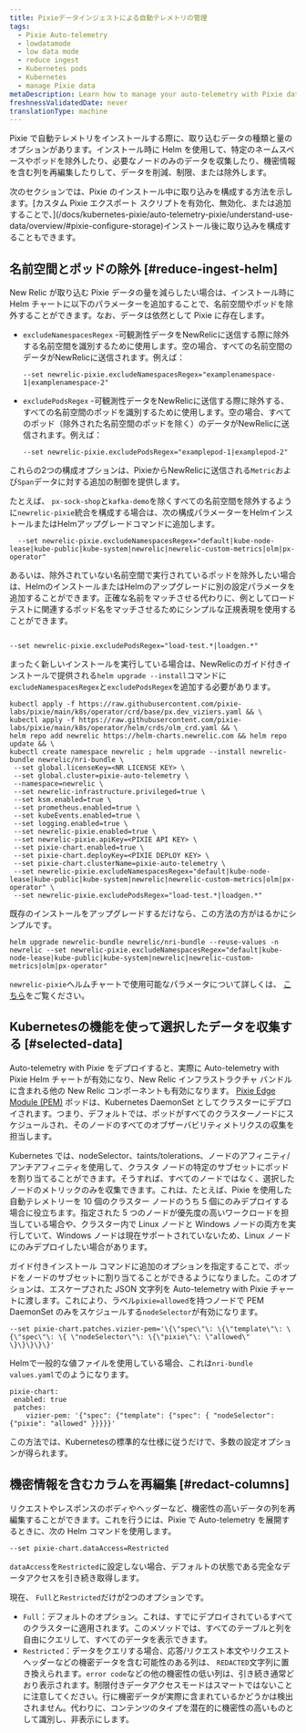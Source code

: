 ```yaml
---
title: Pixieデータインジェストによる自動テレメトリの管理
tags:
  - Pixie Auto-telemetry
  - lowdatamode
  - low data mode
  - reduce ingest
  - Kubernetes pods
  - Kubernetes
  - manage Pixie data
metaDescription: Learn how to manage your auto-telemetry with Pixie data ingest
freshnessValidatedDate: never
translationType: machine
---
```


Pixie で自動テレメトリをインストールする際に、取り込むデータの種類と量のオプションがあります。インストール時に Helm を使用して、特定のネームスペースやポッドを除外したり、必要なノードのみのデータを収集したり、機密情報を含む列を再編集したりして、データを削減、制限、または除外します。

<Callout variant="important">
  次のセクションでは、Pixie のインストール中に取り込みを構成する方法を示します。[カスタム Pixie エクスポート スクリプトを有効化、無効化、または追加することで、](/docs/kubernetes-pixie/auto-telemetry-pixie/understand-use-data/overview/#pixie-configure-storage)インストール後に取り込みを構成することもできます。
</Callout>

## 名前空間とポッドの除外 [#reduce-ingest-helm]

New Relic が取り込む Pixie データの量を減らしたい場合は、インストール時に Helm チャートに以下のパラメーターを追加することで、名前空間やポッドを除外することができます。なお、データは依然として Pixie に存在します。

* `excludeNamespacesRegex` -可観測性データをNewRelicに送信する際に除外する名前空間を識別するために使用します。空の場合、すべての名前空間のデータがNewRelicに送信されます。例えば：

  ```
  --set newrelic-pixie.excludeNamespacesRegex="examplenamespace-1|examplenamespace-2"
  ```

* `excludePodsRegex` -可観測性データをNewRelicに送信する際に除外する、すべての名前空間のポッドを識別するために使用します。空の場合、すべてのポッド（除外された名前空間のポッドを除く）のデータがNewRelicに送信されます。例えば：

  ```
  --set newrelic-pixie.excludePodsRegex="examplepod-1|examplepod-2"
  ```

これらの2つの構成オプションは、PixieからNewRelicに送信される`Metric`および`Span`データに対する追加の制御を提供します。

たとえば、 `px-sock-shop`と`kafka-demo`を除くすべての名前空間を除外するように`newrelic-pixie`統合を構成する場合は、次の構成パラメーターをHelmインストールまたはHelmアップグレードコマンドに追加します。

```
  --set newrelic-pixie.excludeNamespacesRegex="default|kube-node-lease|kube-public|kube-system|newrelic|newrelic-custom-metrics|olm|px-operator"
```

あるいは、除外されていない名前空間で実行されているポッドを除外したい場合は、HelmのインストールまたはHelmのアップグレードに別の設定パラメータを追加することができます。正確な名前をマッチさせる代わりに、例としてロードテストに関連するポッド名をマッチさせるためにシンプルな正規表現を使用することができます。

```

--set newrelic-pixie.excludePodsRegex="load-test.*|loadgen.*"

```

まったく新しいインストールを実行している場合は、NewRelicのガイド付きインストールで提供される`helm upgrade --install`コマンドに`excludeNamespacesRegex`と`excludePodsRegex`を追加する必要があります。

```
kubectl apply -f https://raw.githubusercontent.com/pixie-labs/pixie/main/k8s/operator/crd/base/px.dev_viziers.yaml && \
kubectl apply -f https://raw.githubusercontent.com/pixie-labs/pixie/main/k8s/operator/helm/crds/olm_crd.yaml && \
helm repo add newrelic https://helm-charts.newrelic.com && helm repo update && \
kubectl create namespace newrelic ; helm upgrade --install newrelic-bundle newrelic/nri-bundle \
 --set global.licenseKey=<NR LICENSE KEY> \
 --set global.cluster=pixie-auto-telemetry \
 --namespace=newrelic \
 --set newrelic-infrastructure.privileged=true \
 --set ksm.enabled=true \
 --set prometheus.enabled=true \
 --set kubeEvents.enabled=true \
 --set logging.enabled=true \
 --set newrelic-pixie.enabled=true \
 --set newrelic-pixie.apiKey=<PIXIE API KEY> \
 --set pixie-chart.enabled=true \
 --set pixie-chart.deployKey=<PIXIE DEPLOY KEY> \
 --set pixie-chart.clusterName=pixie-auto-telemetry \
 --set newrelic-pixie.excludeNamespacesRegex="default|kube-node-lease|kube-public|kube-system|newrelic|newrelic-custom-metrics|olm|px-operator" \
 --set newrelic-pixie.excludePodsRegex="load-test.*|loadgen.*"
```

既存のインストールをアップグレードするだけなら、この方法の方がはるかにシンプルです。

```
helm upgrade newrelic-bundle newrelic/nri-bundle --reuse-values -n newrelic --set newrelic-pixie.excludeNamespacesRegex="default|kube-node-lease|kube-public|kube-system|newrelic|newrelic-custom-metrics|olm|px-operator"
```

`newrelic-pixie`ヘルムチャートで使用可能なパラメータについて詳しくは、 [こちら](https://github.com/newrelic/helm-charts/tree/master/charts/newrelic-pixie#chart-details)をご覧ください。

## Kubernetesの機能を使って選択したデータを収集する [#selected-data]

Auto-telemetry with Pixie をデプロイすると、実際に Auto-telemetry with Pixie Helm チャートが有効になり、New Relic インフラストラクチャ バンドルに含まれる他の New Relic コンポーネントも有効になります。 [Pixie Edge Module (PEM)](https://docs.pixielabs.ai/tutorials/custom-data/distributed-bpftrace-deployment#background) ポッドは、Kubernetes DaemonSet としてクラスターにデプロイされます。つまり、デフォルトでは、ポッドがすべてのクラスターノードにスケジュールされ、そのノードのすべてのオブザーバビリティメトリクスの収集を担当します。

Kubernetes では、nodeSelector、taints/tolerations、ノードのアフィニティ/アンチアフィニティを使用して、クラスタ ノードの特定のサブセットにポッドを割り当てることができます。そうすれば、すべてのノードではなく、選択したノードのメトリックのみを収集できます。これは、たとえば、Pixie を使用した自動テレメトリーを 10 個のクラスター ノードのうち 5 個にのみデプロイする場合に役立ちます。指定された 5 つのノードが優先度の高いワークロードを担当している場合や、クラスター内で Linux ノードと Windows ノードの両方を実行していて、Windows ノードは現在サポートされていないため、Linux ノードにのみデプロイしたい場合があります。

ガイド付きインストール コマンドに追加のオプションを指定することで、ポッドをノードのサブセットに割り当てることができるようになりました。このオプションは、エスケープされた JSON 文字列を Auto-telemetry with Pixie チャートに渡します。これにより、ラベル`pixie=allowed`を持つノードで PEM DaemonSet のみをスケジュールする`nodeSelector`が有効になります。

```
--set pixie-chart.patches.vizier-pem='\{\"spec\"\: \{\"template\"\: \{\"spec\"\: \{ \"nodeSelector\"\: \{\"pixie\"\: \"allowed\" \}\}\}\}\}'
```

Helmで一般的な値ファイルを使用している場合、これは`nri-bundle values.yaml`でのようになります。

```
pixie-chart:
 enabled: true
 patches:
    vizier-pem: '{"spec": {"template": {"spec": { "nodeSelector": {"pixie": "allowed" }}}}}'

```

この方法では、Kubernetesの標準的な仕様に従うだけで、多数の設定オプションが得られます。

## 機密情報を含むカラムを再編集 [#redact-columns]

リクエストやレスポンスのボディやヘッダーなど、機密性の高いデータの列を再編集することができます。これを行うには、Pixie で Auto-telemetry を展開するときに、次の Helm コマンドを使用します。

```
--set pixie-chart.dataAccess=Restricted
```

`dataAccess`を`Restricted`に設定しない場合、デフォルトの状態である完全なデータアクセスを引き続き取得します。

現在、 `Full`と`Restricted`だけが2つのオプションです。

* `Full`：デフォルトのオプション。これは、すでにデプロイされているすべてのクラスターに適用されます。このメソッドでは、すべてのテーブルと列を自由にクエリして、すべてのデータを表示できます。
* `Restricted`：データをクエリする場合、応答/リクエスト本文やリクエストヘッダーなどの機密データを含む可能性のある列は、 `REDACTED`文字列に置き換えられます。`error code`などの他の機密性の低い列は、引き続き通常どおり表示されます。制限付きデータアクセスモードはスマートではないことに注意してください。行に機密データが実際に含まれているかどうかは検出されません。代わりに、コンテンツのタイプを潜在的に機密性の高いものとして識別し、非表示にします。